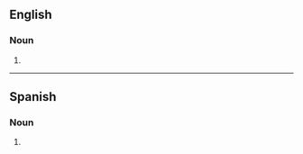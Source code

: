 ==English==

===Noun===
{{head|en|noun form}}

# {{plural of|en|showroom}}

----

==Spanish==

===Noun===
{{head|es|noun form|g=m-p}}

# {{noun form of|es|showroom||p}}